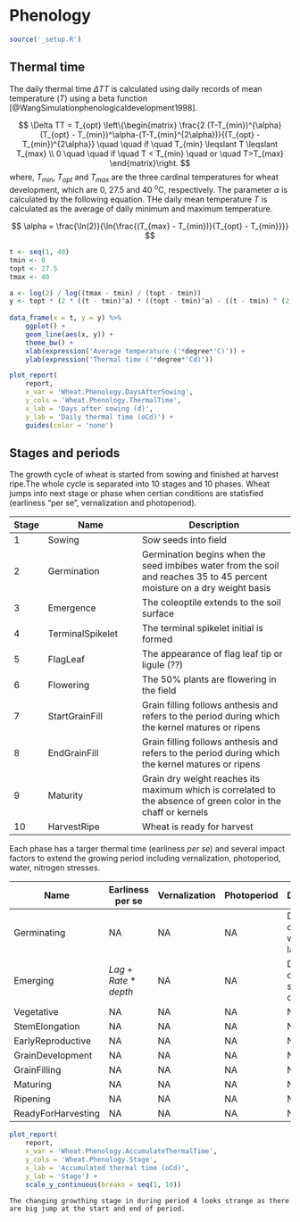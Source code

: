 # Phenology {#cha-phenology}


```r
source('_setup.R')
```

## Thermal time {#sec:phe-thermal-time}

The daily thermal time $\Delta TT$ is calculated using daily records of mean temperature ($T$) using a beta function [@WangSimulationphenologicaldevelopment1998]. 

$$
\Delta TT = T_{opt} \left\{\begin{matrix}
\frac{2 (T-T_{min})^{\alpha}(T_{opt} - T_{min})^\alpha-(T-T_{min}^{2\alpha})}{(T_{opt} - T_{min})^{2\alpha}} \quad \quad if \quad T_{min} \leqslant T \leqslant  T_{max}
\\
0 \quad \quad if \quad T < T_{min} \quad or \quad T>T_{max}
\end{matrix}\right.
$$
where, $T_{min}$, $T_{opt}$ and $T_{max}$ are the three cardinal temperatures for wheat development, which are 0, 27.5 and 40 ^o^C, respectively. The parameter $\alpha$ is calculated by the following equation. THe daily mean temperature $T$ is calculated as the average of daily minimum and maximum temperature.

$$
\alpha = \frac{\ln(2)}{\ln{\frac{(T_{max} - T_{min})}{T_{opt} - T_{min}}}}
$$

<div class="fig-input">
```r
t <- seq(1, 40)
tmin <- 0
topt <- 27.5
tmax <- 40

a <- log(2) / log((tmax - tmin) / (topt - tmin))
y <- topt * (2 * ((t - tmin)^a) * ((topt - tmin)^a) - ((t - tmin) ^ (2 * a))) / ((topt - tmin) ^ (2 * a))
   
data_frame(x = t, y = y) %>% 
    ggplot() +
    geom_line(aes(x, y)) +
    theme_bw() +
    xlab(expression('Average temperature ('*degree*'C)')) +
    ylab(expression('Thermal time ('*degree*'Cd)'))


```





<div class="fig-output">
```r
plot_report(
    report, 
    x_var = 'Wheat.Phenology.DaysAfterSowing', 
    y_cols = 'Wheat.Phenology.ThermalTime', 
    x_lab = 'Days after sowing (d)', 
    y_lab = 'Daily thermal time (oCd)') +
    guides(color = 'none')
```

</div>

## Stages and periods {#sec:phe-stage-period}

The growth cycle of wheat is started from sowing and finished at harvest ripe.The whole cycle is separated into 10 stages and 10 phases. Wheat jumps into next stage or phase when certian conditions are statisfied (earliness "per se", vernalization and photoperiod).

Stage | Name                      | Description
----- | ------------------------- | -------------------------------------------
1     | Sowing                    | Sow seeds into field
2     | Germination               | Germination begins when the seed imbibes water from the soil and reaches 35 to 45 percent moisture on a dry weight basis
3     | Emergence                 | The coleoptile extends to the soil surface
4     | TerminalSpikelet          | The terminal spikelet initial is formed
5     | FlagLeaf                  | The appearance of flag leaf tip or ligule (??)
6     | Flowering                 | The 50% plants are flowering in the field
7     | StartGrainFill            | Grain filling follows anthesis and refers to the period during which the kernel matures or ripens 
8     | EndGrainFill              | Grain filling follows anthesis and refers to the period during which the kernel matures or ripens
9     | Maturity                  | Grain dry weight reaches its maximum which is correlated to the absence of green color in the chaff or kernels 
10    | HarvestRipe               | Wheat is ready for harvest


Each phase has a targer thermal time (earliness *per se*) and several impact factors to extend the growing period including vernalization, photoperiod, water, nitrogen stresses. 

Name                      | Earliness per se   | Vernalization | Photoperiod | Description
------------------------- | -----------------  | ------------- | ----------- | -------------------------------------------
Germinating               | NA                 | NA            | NA          | Depending on soil water in top layer
Emerging                  | $Lag + Rate*depth$ | NA            | NA          | Depending on the sowing depth        
Vegetative                | NA                 | NA            | NA          | NA
StemElongation            | NA                 | NA            | NA          | NA  
EarlyReproductive         | NA                 | NA            | NA          | NA
GrainDevelopment          | NA                 | NA            | NA          | NA 
GrainFilling              | NA                 | NA            | NA          | NA 
Maturing                  | NA                 | NA            | NA          | NA 
Ripening                  | NA                 | NA            | NA          | NA 
ReadyForHarvesting        | NA                 | NA            | NA          | NA 



<div class="fig-output">

```r

plot_report(
    report, 
    x_var = 'Wheat.Phenology.AccumulateThermalTime', 
    y_cols = 'Wheat.Phenology.Stage', 
    x_lab = 'Accumulated thermal time (oCd)', 
    y_lab = 'Stage') +
    scale_y_continuous(breaks = seq(1, 10))

```
</div>


```block
The changing growthing stage in during period 4 looks strange as there are big jump at the start and end of period.
```


